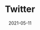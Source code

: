 ---
title: "Twitter"
shortTitle: "Twitter"
slug: "https://twitter.com/drewbyts"
category: "Social"
color: "#82726b"
cover: "./joshua-hoehne-Lh_sFxD8AkI-unsplash.jpg"
date: "2021-05-11"
---